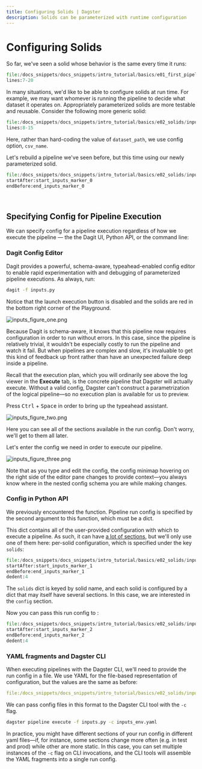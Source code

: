 ```yaml
---
title: Configuring Solids | Dagster
description: Solids can be parameterized with runtime configuration
---
```


# Configuring Solids

<CodeReferenceLink filePath="examples/docs_snippets/docs_snippets/intro_tutorial/basics/e02_solids/" />

So far, we've seen a solid whose behavior is the same every time it runs:

```python literalinclude showLines emphasize-lines=7 caption=hello_cereal.py
file:/docs_snippets/docs_snippets/intro_tutorial/basics/e01_first_pipeline/hello_cereal.py
lines:7-20
```

In many situations, we'd like to be able to configure solids at run time. For example, we may want
whomever is running the pipeline to decide what dataset it operates on. Appropriately
parameterized solids are more testable and reusable. Consider the following more generic solid:

```python literalinclude showLines startLine=7 caption=inputs.py
file:/docs_snippets/docs_snippets/intro_tutorial/basics/e02_solids/inputs.py
lines:8-15
```

Here, rather than hard-coding the value of `dataset_path`, we use config option, `csv_name`.

Let's rebuild a pipeline we've seen before, but this time using our newly parameterized solid.

```python literalinclude showLines emphasize-lines=38 caption=inputs.py
file:/docs_snippets/docs_snippets/intro_tutorial/basics/e02_solids/inputs.py
startAfter:start_inputs_marker_0
endBefore:end_inputs_marker_0
```

<br />

## Specifying Config for Pipeline Execution

We can specify config for a pipeline execution regardless of how we execute the
pipeline — the the Dagit UI, Python API, or the command line:

### Dagit Config Editor

Dagit provides a powerful, schema-aware, typeahead-enabled config editor to enable rapid
experimentation with and debugging of parameterized pipeline executions. As always, run:

```bash
dagit -f inputs.py
```

Notice that the launch execution button is disabled and the solids are red in the bottom right corner of the Playground.

![inputs_figure_one.png](/images/tutorial/inputs_figure_one.png)

Because Dagit is schema-aware, it knows that this pipeline now requires configuration in order to
run without errors. In this case, since the pipeline is relatively trivial, it wouldn't be
especially costly to run the pipeline and watch it fail. But when pipelines are complex and slow,
it's invaluable to get this kind of feedback up front rather than have an unexpected failure deep
inside a pipeline.

Recall that the execution plan, which you will ordinarily see above the log viewer in the
**Execute** tab, is the concrete pipeline that Dagster will actually execute. Without a valid
config, Dagster can't construct a parametrization of the logical pipeline&mdash;so no execution plan
is available for us to preview.

Press <kbd>Ctrl</kbd> + <kbd>Space</kbd> in order to bring up the typeahead assistant.

![inputs_figure_two.png](/images/tutorial/inputs_figure_two.png)

Here you can see all of the sections available in the run config. Don't worry, we'll get to them all
later.

Let's enter the config we need in order to execute our pipeline.

![inputs_figure_three.png](/images/tutorial/inputs_figure_three.png)

Note that as you type and edit the config, the config minimap hovering on the right side of the
editor pane changes to provide context&mdash;you always know where in the nested config schema
you are while making changes.

### Config in Python API

We previously encountered the <PyObject module="dagster" object="execute_pipeline"
displayText="execute_pipeline()" />function. Pipeline run config is specified by the second
argument to this function, which must be a dict.

This dict contains all of the user-provided configuration with which to execute a pipeline. As such,
it can have [a lot of sections](/_apidocs/execution), but we'll only use one of
them here: per-solid configuration, which is specified under the key `solids`:

```python literalinclude showLines caption=inputs.py
file:/docs_snippets/docs_snippets/intro_tutorial/basics/e02_solids/inputs.py
startAfter:start_inputs_marker_1
endBefore:end_inputs_marker_1
dedent:4
```

The `solids` dict is keyed by solid name, and each solid is configured by a dict that may itself
have several sections. In this case, we are interested in the `config` section.

Now you can pass this run config to <PyObject module="dagster" object="execute_pipeline"
displayText="execute_pipeline()" />:

```python literalinclude showLines caption=inputs.py
file:/docs_snippets/docs_snippets/intro_tutorial/basics/e02_solids/inputs.py
startAfter:start_inputs_marker_2
endBefore:end_inputs_marker_2
dedent:4
```

### YAML fragments and Dagster CLI

When executing pipelines with the Dagster CLI, we'll need to provide the run config in a file. We
use YAML for the file-based representation of configuration, but the values are the same as before:

```YAML literalinclude showLines caption=inputs_env.yaml
file:/docs_snippets/docs_snippets/intro_tutorial/basics/e02_solids/inputs_env.yaml
```

We can pass config files in this format to the Dagster CLI tool with the `-c` flag.

```bash
dagster pipeline execute -f inputs.py -c inputs_env.yaml
```

In practice, you might have different sections of your run config in different yaml files&mdash;if,
for instance, some sections change more often (e.g. in test and prod) while other are more static.
In this case, you can set multiple instances of the `-c` flag on CLI invocations, and the CLI tools
will assemble the YAML fragments into a single run config.
